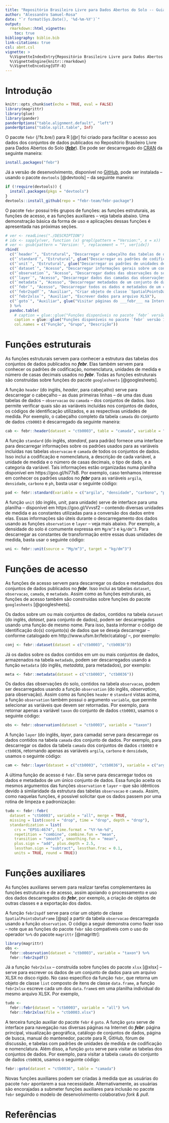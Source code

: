 ```yaml
---
title: "Repositório Brasileiro Livre para Dados Abertos do Solo -- Guia Básico"
author: "Alessandro Samuel-Rosa"
date: "`r format(Sys.Date(), '%d-%m-%Y')`"
output: 
  rmarkdown::html_vignette:
    toc: true
bibliography: biblio.bib
link-citations: true
csl: abnt.csl
vignette: >
  %\VignetteIndexEntry{Repositório Brasileiro Livre para Dados Abertos do Solo -- Guia Básico}
  %\VignetteEngine{knitr::rmarkdown}
  %\VignetteEncoding{UTF-8}
---
```


# Introdução

```r
knitr::opts_chunk$set(echo = TRUE, eval = FALSE)
library(magrittr)
library(glue)
library(pander)
panderOptions("table.alignment.default", "left")
panderOptions("table.split.table", Inf)
```

O pacote `febr` (/ˈfɛ.bɾe/) para R [@r] foi criado para facilitar o acesso aos dados dos conjuntos de dados publicados no Repositório Brasileiro Livre para Dados Abertos do Solo ([___febr___][febr]). Ele pode ser descarregado do [CRAN][cran] da seguinte maneira:

```r
install.packages("febr")
```

Já a versão de desenvolvimento, disponível no [GitHub][github], pode ser instalada -- usando o pacote `devtools` [@devtools] -- da seguinte maneira:

[cran]: https://CRAN.R-project.org/package=febr
[github]: https://github.com/febr-team/febr-package
[febr]: http://www.ufsm.br/febr/

```r
if (!require(devtools)) {
  install.packages(pkgs = "devtools")
}
devtools::install_github(repo = "febr-team/febr-package")
```

O pacote `febr` possui três grupos de funções: as funções estruturais, as funções de acesso, e as funções auxiliares -- veja tabela abaixo. Uma demonstração básica da forma de uso e aplicações dessas funções é apresentada nas próximas seções.

```r
# ver <- readLines("./DESCRIPTION")
# idx <- sapply(ver, function (x) grepl(pattern = "Version:", x = x))
# ver <- gsub(pattern = "Version: ", replacement = "", ver[idx])
rbind(
  c("`header`", "Estrutural", "Descarregar o cabeçalho das tabelas de dados"),
  c("`standard`", "Estrutural", glue("Descarregar os padrões de codificação e nomenclatura do ___febr___")),
  c("`unit`", "Estrutural", glue("Descarregar os padrões de unidades de medida do ___febr___")),
  c("`dataset`", "Acesso", "Descarregar informações gerais sobre um conjunto de dados"),
  c("`observation`", "Acesso", "Descarregar dados das observações do solo de um conjunto de dados"),
  c("`layer`", "Acesso", "Descarregar dados das camadas das observações do solo de um conjunto de dados"),
  c("`metadata`", "Acesso", "Descarregar metadados de um conjunto de dados"),
  c("`febr`", "Acesso", "Descarregar todos os dados e metadados de um conjunto de dados"),
  c("`febr2spdf`", "Auxiliar", "Criar objeto de classe `SpatialPointsDataFrame`"),
  c("`febr2xlsx`", "Auxiliar", "Escrever dados para arquivo XLSX"),
  c("`goto`", "Auxiliar", glue("Visitar páginas do ___febr___ na Internet"))
  ) %>% 
  pandoc.table(
    # caption = glue::glue("Funções disponíveis no pacote `febr` versão {ver}."),
    caption = glue::glue("Funções disponíveis no pacote `febr` versão 1.0-0."),
    col.names = c("Função", "Grupo", "Descrição"))
```

# Funções estruturais

As funções estruturais servem para conhecer a estrutura das tabelas dos conjuntos de dados publicados no ___febr___. Elas também servem para conhecer os padrões de codificação, nomenclatura, unidades de medida e número de casas decimais usados no ___febr___. Todas as funções estruturais são construídas sobre funções do pacote `googlesheets` [@googlesheets].

A função `header` (do inglês, *header*, para cabeçalho) serve para descarregar o cabeçalho -- as duas primeiras linhas -- de uma das duas tabelas de dados -- `observacao` ou `camada` -- dos conjuntos de dados. Isso permite verificar quais são as variáveis incluídas nos conjuntos de dados, os códigos de identificação utilizados, e as respectivas unidades de medida. Por exemplo, o cabeçalho completo da tabela `camada` do conjunto de dados `ctb0003` é descarregado da seguinte maneira:

```r
cab <- febr::header(dataset = "ctb0003", table = "camada", variable = "all")
```

A função `standard` (do inglês, *standard*, para padrão) fornece uma interface para descarregar informações sobre os padrões usados para as variáveis incluídas nas tabelas `observacao` e `camada` de todos os conjuntos de dados. Isso inclui a codificação e nomenclatura, a descrição de cada variável, a unidade de medida e o número de casas decimais, o tipo de dado, e a categoria da variável. Tais informações estão organizadas numa planilha disponível em https://goo.gl/hi77sB. Por exemplo, caso tenhamos interesse em conhecer os padrões usados no ___febr___ para as variáveis `argila`, `densidade`, `carbono` e `ph`, basta usar o seguinte código:

```r
pad <- febr::standard(variable = c("argila", "densidade", "carbono", "ph"))
```

A função `unit` (do inglês, *unit*, para unidade) serve de interface para uma planilha -- disponível em https://goo.gl/Vvvsf2 -- contendo diversas unidades de medida e as constantes utilizadas para a conversão dos dados entre elas. Essas informações são úteis durante o descarregamento dos dados usando as funções `observation` e `layer` -- veja mais abaixo. Por exemplo, a densidade do solo é comumente expressa em `Mg/m^3` e `kg/dm^3`. Para descarregar as constantes de transformação entre essas duas unidades de medida, basta usar o seguinte código:

```r
uni <- febr::unit(source = "Mg/m^3", target = "kg/dm^3")
```

# Funções de acesso

As funções de acesso servem para descarregar os dados e metadados dos conjuntos de dados publicados no ___febr___. Isso inclui as tabelas `dataset`, `observacao`, `camada`, e `metadado`. Assim como as funções estruturais, as funções de acesso também são construídas sobre funções do pacote `googlesheets` [@googlesheets].

Os dados sobre um ou mais conjuntos de dados, contidos na tabela `dataset` (do inglês, *dataset*, para conjunto de dados), podem ser descarregados usando uma função de mesmo nome. Para isso, basta informar o código de identificação do(s) conjunto(s) de dados que se deseja descarregar -- conforme catalogado em http://www.ufsm.br/febr/catalog/ --, por exemplo:

```r
conj <- febr::dataset(dataset = c("ctb0003", "ctb0036"))
```

Já os dados sobre os dados contidos em um ou mais conjuntos de dados, armazenados na tabela `metadado`, podem ser descarregados usando a função `metadata` (do inglês, *metadata*, para metadados), por exemplo:

```r
meta <- febr::metadata(dataset = c("ctb0003", "ctb0036"))
```

Os dados das observações do solo, contidos na tabela `observacao`, podem ser descarregados usando a função `observation` (do inglês, *observation*, para observação). Assim como as funções `header` e `standard` vistas acima, a função `observation` também possui o argumento `variable`, que permite selecionar as variáveis que devem ser retornadas. Por exemplo, para retornar apenas a variável `taxon` do conjunto de dados `ctb0003`, usamos o seguinte código:

```r
obs <- febr::observation(dataset = "ctb0003", variable = "taxon")
```

A função `layer` (do inglês, *layer*, para camada) serve para descarregar os dados contidos na tabela `camada` dos conjunto de dados. Por exemplo, para descarregar os dados da tabela `camada` dos conjuntos de dados `ctb0003` e `ctb0036`, retornando apenas as variáveis `argila`, `carbono` e `densidade`, usamos o seguinte código:

```r
cam <- febr::layer(dataset = c("ctb0003", "ctb0036"), variable = c("argila", "carbono", "densidade"))
```

A última função de acesso é `febr`. Ela serve para descarregar todos os dados e metadados de um único conjunto de dados. Essa função aceita os mesmos argumentos das funções `observation` e `layer` -- que são idênticos devido à similaridade da estrutura das tabelas `observacao` e `camada`. Assim, como naquelas funções, é possível solicitar que os dados passem por uma rotina de limpeza e padronização:

```r
tudo <- febr::febr(
  dataset = "ctb0003", variable = "all", merge = TRUE, 
  missing = list(coord = "drop", time = "drop", depth = "drop"),
  standardization = list(
    crs = "EPSG:4674", time.format = "%Y-%m-%d",
    repetition = "combine", combine.fun = "mean",
    transition = "smooth", smoothing.fun = "mean",
    plus.sign = "add", plus.depth = 2.5,
    lessthan.sign = "subtract", lessthan.frac = 0.1,
    units = TRUE, round = TRUE))
```

# Funções auxiliares

As funções auxiliares servem para realizar tarefas complementares às funções estruturais e de acesso, assim apoiando o processamento e uso dos dados descarregados do ___febr___, por exemplo, a criação de objetos de outras classes e a exportação dos dados.

A função `febr2spdf` serve para criar um objeto de classe `SpatialPointsDataFrame` [@sp] a partir da tabela `observacao` descarregada usando a função `observation`. O código a seguir demonstra como fazer isso -- note que as funções do pacote `febr` são compatíveis com o uso do operador `%>%` do pacote `magrittr` [@magrittr]:

```r
library(magrittr)
obs <- 
  febr::observation(dataset = "ctb0003", variable = "taxon") %>% 
  febr::febr2spdf()
```

Já a função `febr2xlsx` -- construída sobre funções do pacote `xlsx` [@xlsx] -- serve para escrever os dados de um conjunto de dados para um arquivo XLSX no disco rígido. No caso específico da função `febr`, que retorna um objeto de classe `list` composto de itens de classe `data.frame`, a função `febr2xlsx` escreve cada um dos `data.frame`s em uma planilha individual do mesmo arquivo XLSX. Por exemplo,

```r
tudo <- 
  febr::febr(dataset = "ctb0003", variable = "all") %>% 
  febr::febr2xlsx(file = "ctb0003.xlsx")
```

A terceira função auxiliar do pacote `febr` é `goto`. A função `goto` serve de interface para navegação nas diversas páginas na Internet do ___febr___: página principal, visualização geográfica, catálogo de conjuntos de dados, página de busca, manual do mantenedor, pacote para R, GitHub, fórum de discussão, e tabelas com padrões de unidades de medida e de codificação e nomenclatura. Além disso, a função `goto` serve para visitar as tabelas dos conjuntos de dados. Por exemplo, para visitar a tabela `camada` do conjunto de dados `ctb0036`, usamos o seguinte código: 

```r
febr::goto(dataset = "ctb0036", table = "camada")
```

Novas funções auxiliares podem ser criadas à medida que as usuárias do pacote `febr` apontarem a sua necessidade. Alternativamente, as usuárias são encorajadas a submeter funções auxiliares para inclusão no pacote `febr` seguindo o modelo de desenvolvimento colaborativo *fork & pull*.

# Referências
